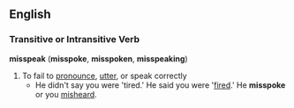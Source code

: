 == English ==
=== Transitive or Intransitive Verb ===
'''misspeak''' ('''misspoke''', '''misspoken''', '''misspeaking''')
# To fail to [[pronounce]], [[utter]], or speak correctly
#* He didn't say you were 'tired.' He said you were '[[fired]].' He '''misspoke''' or you [[misheard]].
